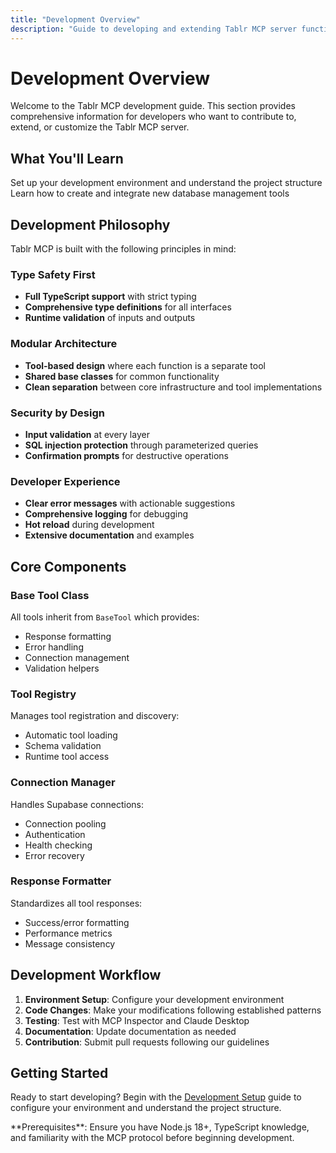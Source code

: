 ```yaml
---
title: "Development Overview"
description: "Guide to developing and extending Tablr MCP server functionality"
---
```


# Development Overview

Welcome to the Tablr MCP development guide. This section provides comprehensive information for developers who want to contribute to, extend, or customize the Tablr MCP server.

## What You'll Learn

<CardGroup cols={2}>
  <Card title="Development Setup" icon="wrench" href="/mcp/development/setup">
    Set up your development environment and understand the project structure
  </Card>
  <Card title="Adding New Tools" icon="plus" href="/mcp/development/adding-tools">
    Learn how to create and integrate new database management tools
  </Card>
</CardGroup>

## Development Philosophy

Tablr MCP is built with the following principles in mind:

### Type Safety First
- **Full TypeScript support** with strict typing
- **Comprehensive type definitions** for all interfaces
- **Runtime validation** of inputs and outputs

### Modular Architecture
- **Tool-based design** where each function is a separate tool
- **Shared base classes** for common functionality
- **Clean separation** between core infrastructure and tool implementations

### Security by Design
- **Input validation** at every layer
- **SQL injection protection** through parameterized queries
- **Confirmation prompts** for destructive operations

### Developer Experience
- **Clear error messages** with actionable suggestions
- **Comprehensive logging** for debugging
- **Hot reload** during development
- **Extensive documentation** and examples

## Core Components

### Base Tool Class
All tools inherit from `BaseTool` which provides:
- Response formatting
- Error handling
- Connection management
- Validation helpers

### Tool Registry
Manages tool registration and discovery:
- Automatic tool loading
- Schema validation
- Runtime tool access

### Connection Manager
Handles Supabase connections:
- Connection pooling
- Authentication
- Health checking
- Error recovery

### Response Formatter
Standardizes all tool responses:
- Success/error formatting
- Performance metrics
- Message consistency

## Development Workflow

1. **Environment Setup**: Configure your development environment
2. **Code Changes**: Make your modifications following established patterns
3. **Testing**: Test with MCP Inspector and Claude Desktop
4. **Documentation**: Update documentation as needed
5. **Contribution**: Submit pull requests following our guidelines

## Getting Started

Ready to start developing? Begin with the [Development Setup](/mcp/development/setup) guide to configure your environment and understand the project structure.

<Note>
**Prerequisites**: Ensure you have Node.js 18+, TypeScript knowledge, and familiarity with the MCP protocol before beginning development.
</Note>